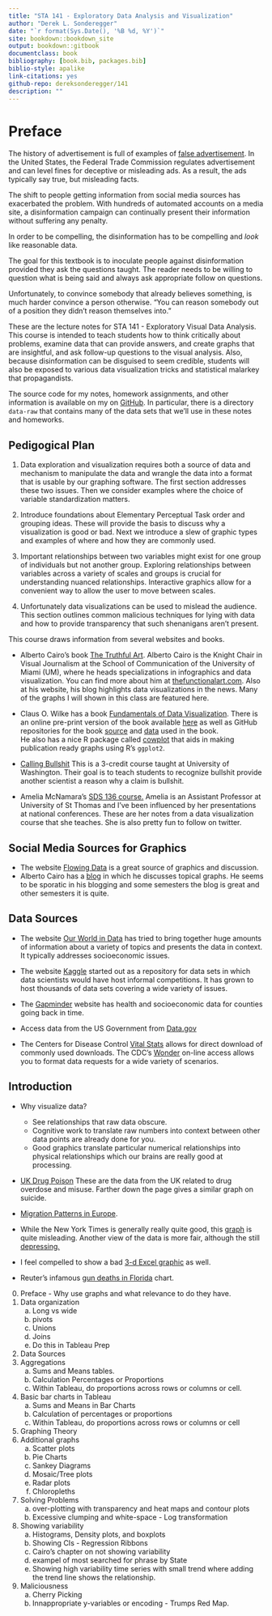 ```yaml
--- 
title: "STA 141 - Exploratory Data Analysis and Visualization"
author: "Derek L. Sonderegger"
date: "`r format(Sys.Date(), '%B %d, %Y')`"
site: bookdown::bookdown_site
output: bookdown::gitbook
documentclass: book
bibliography: [book.bib, packages.bib]
biblio-style: apalike
link-citations: yes
github-repo: dereksonderegger/141
description: ""
---
```


# Preface {-}

The history of advertisement is full of examples of 
[false advertisement](https://en.wikipedia.org/wiki/False_advertising). 
In the United States, the Federal Trade Commission regulates advertisement and
can level fines for deceptive or misleading ads. As a result, the ads typically
say true, but misleading facts. 

The shift to people getting information from social media sources has exacerbated
the problem. With hundreds of automated accounts on a media site, a disinformation
campaign can continually present their information without suffering any 
penalty.

In order to be compelling, the disinformation has to be compelling and *look*
like reasonable data.

The goal for this textbook is to inoculate people against disinformation
provided they ask the questions taught. The reader needs to be willing to question
what is being said and always ask appropriate follow on questions.

Unfortunately, to convince somebody that already believes something, is much 
harder convince a person otherwise.
"You can reason somebody out of a position they didn't reason themselves into."

These are the lecture notes for STA 141 - Exploratory Visual Data Analysis. This 
course is intended to teach students how to think critically about problems, 
examine data that can provide answers, and create graphs that are insightful, 
and ask follow-up questions to the visual analysis. Also, because disinformation 
can be disguised to seem credible, students will also be exposed to various data 
visualization tricks and statistical malarkey that propagandists.

The source code for my notes, homework assignments, and other information is 
available on my on [GitHub](https://github.com/dereksonderegger/141). In particular, 
there is a directory `data-raw` that contains many of the data sets that we'll use 
in these notes and homeworks.


## Pedigogical Plan

1.  Data exploration and visualization requires both a source of data and mechanism 
    to manipulate the data and wrangle the data into a format that is usable by our 
    graphing software. The first section addresses these two issues. 
    Then we consider examples where the choice of variable standardization matters.

2.  Introduce foundations about Elementary Perceptual Task order and grouping ideas. 
    These will provide the basis to discuss why a visualization is good or bad. 
    Next we introduce a slew of graphic types and examples of where and how they 
    are commonly used. 

3.  Important relationships between two variables might exist for one group of 
    individuals but not another group. Exploring relationships between variables 
    across a variety of scales and groups is crucial for understanding nuanced 
    relationships. Interactive graphics allow for a convenient way to allow the 
    user to move between scales.

4.  Unfortunately data visualizations can be used to mislead the audience. This 
    section outlines common malicious techniques for lying with data and how to 
    provide transparency that such shenanigans aren't present.








This course draws information from several websites and books.

*   Alberto Cairo's book 
    [The Truthful Art](https://www.amazon.com/dp/0321934075/ref=cm_sw_em_r_mt_dp_U_C6zxDbY6JT04F). 
    Alberto Cairo is the Knight Chair in Visual Journalism at the School of 
    Communication of the University of Miami (UM), where he heads specializations 
    in infographics and data visualization. You can find more about him at 
    [thefunctionalart.com](http://www.thefunctionalart.com). Also at his website, 
    his blog highlights data visualizations in the news. Many of the graphs 
    I will shown in this class are featured here. 

*   Claus O. Wilke has a book 
    [Fundamentals of Data Visualization](https://www.amazon.com/dp/1492031089/ref=cm_sw_em_r_mt_dp_U_DvAxDbV7NFYY6). 
    There is an online pre-print version of the book available 
    [here](https://serialmentor.com/dataviz/) 
    as well as GitHub repositories for the book 
    [source](https://github.com/clauswilke/dataviz) 
    and 
    [data](https://github.com/clauswilke/dviz.supp) used in the book.  
    He also has a nice R package called 
    [cowplot](https://cran.r-project.org/web/packages/cowplot/vignettes/introduction.html) 
    that aids in making publication ready graphs using R's `ggplot2`.

*   [Calling Bullshit](https://callingbullshit.org) This is a 3-credit course 
    taught at University of Washington. Their goal is to teach students to 
    recognize bullshit provide another scientist a reason why a claim is bullshit.

*   Amelia McNamara's [SDS 136 course.](http://www.amelia.mn/sds136/index.html) 
    Amelia is an Assistant Professor at University of St Thomas and I've been 
    influenced by her presentations at national conferences. These are her notes 
    from a data visualization course that she teaches. She is also pretty fun 
    to follow on twitter.

## Social Media Sources for Graphics
*   The website [Flowing Data](https://flowingdata.com) is a great source of
    graphics and discussion.
*   Alberto Cairo has a [blog](http://www.thefunctionalart.com) in which he
    discusses topical graphs. He seems to be sporatic in his blogging and some
    semesters the blog is great and other semesters it is quite.


## Data Sources

*  The website [Our World in Data](https://ourworldindata.org) has tried to bring 
    together huge amounts of information about a variety of topics and presents 
    the data in context. It typically addresses socioeconomic issues.

*   The website [Kaggle](https://www.kaggle.com) started out as a repository for 
    data sets in which data scientists would have host informal competitions. 
    It has grown to host thousands of data sets covering a wide variety of issues.

*   The [Gapminder](https://www.gapminder.org) website has health and 
    socioeconomic data for counties going back in time.

* Access data from the US Government from [Data.gov](http://www.data.gov)

*   The Centers for Disease Control 
    [Vital Stats](https://www.cdc.gov/nchs/data_access/vitalstatsonline.htm) 
    allows for direct download of commonly used downloads. The CDC's 
    [Wonder](https://wonder.cdc.gov) 
    on-line access allows you to format data requests for a wide variety of scenarios.

## Introduction
* Why visualize data?
    *   See relationships that raw data obscure.
    *   Cognitive work to translate raw numbers into context between other data 
        points are already done for you.
    *   Good graphics translate particular numerical relationships into physical 
        relationships which our brains are really good at processing.
    

*   [UK Drug Poison](https://www.ons.gov.uk/peoplepopulationandcommunity/healthandsocialcare/healthandwellbeing/articles/middleagedgenerationmostlikelytodiebysuicideanddrugpoisoning/2019-08-13) 
    These are the data from the UK related to drug overdose and misuse. Farther down the page gives a similar graph on suicide.

* [Migration Patterns in Europe](https://www.torre.nl/EUmoves/).

* While the New York Times is generally really quite good, this [graph](https://www.nytimes.com/2016/11/29/world/americas/western-liberal-democracy.html?_r=0) is quite misleading. Another view of the data is more fair, although the still 
[depressing.](https://1.bp.blogspot.com/-RQ66mUnaw9Y/XT2gT0j8-tI/AAAAAAAAKoU/G5eOqwdoXS4aW_n0s5-OPWTwes3rdDS6ACLcBGAs/s1600/democracy2.png)

* I feel compelled to show a bad [3-d Excel graphic](https://consultantjournal.com/blog/use-3d-charts-at-your-own-risk) as well.

* Reuter's infamous [gun deaths in Florida](https://callingbullshit.org/tools/img/stand_your_ground.png) chart.






0.  Preface - Why use graphs and what relevance to do they have.
1.  Data organization
    a) Long vs wide
    b) pivots
    c) Unions
    d) Joins
    e) Do this in Tableau Prep
2.  Data Sources
2.  Aggregations
    a) Sums and Means tables.
    b) Calculation Percentages or Proportions
    c) Within Tableau, do proportions across rows or columns or cell.
3.  Basic bar charts in Tableau
    a) Sums and Means in Bar Charts
    b) Calculation of percentages or proportions
    c) Within Tableau, do proportions across rows or columns or cell
4.  Graphing Theory
5.  Additional graphs
    a) Scatter plots
    b) Pie Charts 
    c) Sankey Diagrams
    d) Mosaic/Tree plots
    e) Radar plots
    f) Chloropleths
6.  Solving Problems 
    a) over-plotting with transparency and heat maps and contour plots
    b) Excessive clumping and white-space - Log transformation
7.  Showing variability
    a) Histograms, Density plots, and boxplots
    b) Showing CIs - Regression Ribbons
    c) Cairo's chapter on not showing variability
    d) exampel of most searched for phrase by State 
    e) Showing high variability time series with small trend where adding
       the trend line shows the relationship.
8.  Maliciousness
    a)  Cherry Picking
    b)  Innappropriate y-variables or encoding - Trumps Red Map.
    
    
    


